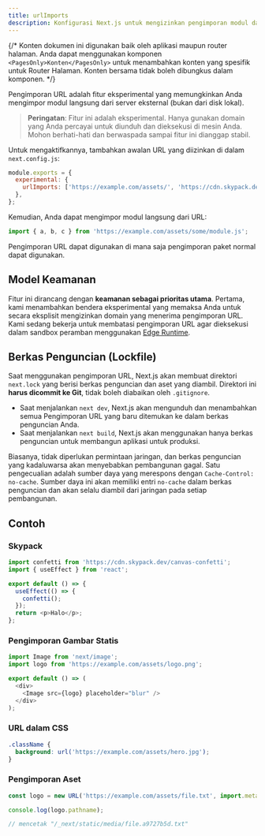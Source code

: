 ```yaml
---
title: urlImports
description: Konfigurasi Next.js untuk mengizinkan pengimporan modul dari URL eksternal (eksperimental).
---
```


{/* Konten dokumen ini digunakan baik oleh aplikasi maupun router halaman. Anda dapat menggunakan komponen `<PagesOnly>Konten</PagesOnly>` untuk menambahkan konten yang spesifik untuk Router Halaman. Konten bersama tidak boleh dibungkus dalam komponen. */}

Pengimporan URL adalah fitur eksperimental yang memungkinkan Anda mengimpor modul langsung dari server eksternal (bukan dari disk lokal).

> **Peringatan**: Fitur ini adalah eksperimental. Hanya gunakan domain yang Anda percayai untuk diunduh dan dieksekusi di mesin Anda. Mohon berhati-hati dan berwaspada sampai fitur ini dianggap stabil.

Untuk mengaktifkannya, tambahkan awalan URL yang diizinkan di dalam `next.config.js`:

```js filename="next.config.js"
module.exports = {
  experimental: {
    urlImports: ['https://example.com/assets/', 'https://cdn.skypack.dev'],
  },
};
```

Kemudian, Anda dapat mengimpor modul langsung dari URL:

```js
import { a, b, c } from 'https://example.com/assets/some/module.js';
```

Pengimporan URL dapat digunakan di mana saja pengimporan paket normal dapat digunakan.

## Model Keamanan

Fitur ini dirancang dengan **keamanan sebagai prioritas utama**. Pertama, kami menambahkan bendera eksperimental yang memaksa Anda untuk secara eksplisit mengizinkan domain yang menerima pengimporan URL. Kami sedang bekerja untuk membatasi pengimporan URL agar dieksekusi dalam sandbox peramban menggunakan [Edge Runtime](/docs/app/api-reference/edge).

## Berkas Penguncian (Lockfile)

Saat menggunakan pengimporan URL, Next.js akan membuat direktori `next.lock` yang berisi berkas penguncian dan aset yang diambil. Direktori ini **harus dicommit ke Git**, tidak boleh diabaikan oleh `.gitignore`.

- Saat menjalankan `next dev`, Next.js akan mengunduh dan menambahkan semua Pengimporan URL yang baru ditemukan ke dalam berkas penguncian Anda.
- Saat menjalankan `next build`, Next.js akan menggunakan hanya berkas penguncian untuk membangun aplikasi untuk produksi.

Biasanya, tidak diperlukan permintaan jaringan, dan berkas penguncian yang kadaluwarsa akan menyebabkan pembangunan gagal. Satu pengecualian adalah sumber daya yang merespons dengan `Cache-Control: no-cache`. Sumber daya ini akan memiliki entri `no-cache` dalam berkas penguncian dan akan selalu diambil dari jaringan pada setiap pembangunan.

## Contoh

### Skypack

```js
import confetti from 'https://cdn.skypack.dev/canvas-confetti';
import { useEffect } from 'react';

export default () => {
  useEffect(() => {
    confetti();
  });
  return <p>Halo</p>;
};
```

### Pengimporan Gambar Statis

```js
import Image from 'next/image';
import logo from 'https://example.com/assets/logo.png';

export default () => (
  <div>
    <Image src={logo} placeholder="blur" />
  </div>
);
```

### URL dalam CSS

```css
.className {
  background: url('https://example.com/assets/hero.jpg');
}
```

### Pengimporan Aset

```js
const logo = new URL('https://example.com/assets/file.txt', import.meta.url);

console.log(logo.pathname);

// mencetak "/_next/static/media/file.a9727b5d.txt"
```
